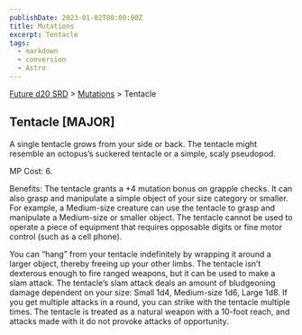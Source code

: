 ```yaml
---
publishDate: 2023-01-02T00:00:00Z
title: Mutations
excerpt: Tentacle
tags:
  - markdown
  - conversion
  - Astro
---
```






[Future d20 SRD](/#futureD20) > [Mutations](future-d20-srd-mutations-index) > Tentacle




## Tentacle [MAJOR]


A single tentacle grows from your side or back. The tentacle might resemble an octopus’s suckered tentacle or a simple, scaly pseudopod.


MP Cost: 6.


Benefits: The tentacle grants a +4 mutation bonus on grapple checks. It can also grasp and manipulate a simple object of your size category or smaller. For example, a Medium-size creature can use the tentacle to grasp and manipulate a Medium-size or smaller object. The tentacle cannot be used to operate a piece of equipment that requires opposable digits or fine motor control (such as a cell phone).


You can “hang” from your tentacle indefinitely by wrapping it around a larger object, thereby freeing up your other limbs. The tentacle isn’t dexterous enough to fire ranged weapons, but it can be used to make a slam attack. The tentacle’s slam attack deals an amount of bludgeoning damage dependent on your size: Small 1d4, Medium-size 1d6, Large 1d8. If you get multiple attacks in a round, you can strike with the tentacle multiple times. The tentacle is treated as a natural weapon with a 10-foot reach, and attacks made with it do not provoke attacks of opportunity.



